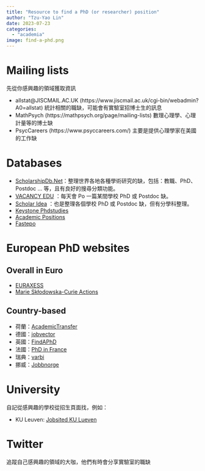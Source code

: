 ```yaml
---
title: "Resource to find a PhD (or researcher) position"
author: "Tzu-Yao Lin"
date: 2023-07-23
categories: 
  - "academia"
image: find-a-phd.png
---
```


# Mailing lists 

先從你感興趣的領域獲取資訊

- allstat@JISCMAIL.AC.UK (https://www.jiscmail.ac.uk/cgi-bin/webadmin?A0=allstat) 統計相關的職缺，可能會有實驗室招博士生的訊息
- MathPsych (https://mathpsych.org/page/mailing-lists) 數理心理學、心理計量等的博士缺
- PsycCareers (https://www.psyccareers.com/) 主要是提供心理學家在美國的工作缺


# Databases

- [ScholarshipDb.Net](https://scholarshipdb.net/scholarships)：整理世界各地各種學術研究的缺，包括：教職、PhD、Postdoc ... 等，且有良好的搜尋分類功能。
- [VACANCY EDU](https://vacancyedu.com/) ：每天會 Po 一篇某間學校 PhD 或 Postdoc 缺。
- [Scholar Idea](https://scholaridea.com/) ：也是整理各個學校 PhD 或 Postdoc 缺，但有分學科整理。
- [Keystone Phdstudies](https://www.phdstudies.com/)
- [Academic Positions](https://academicpositions.com/find-jobs) 
- [Fastepo](https://fastepo.com/) 


# European PhD websites

## Overall in Euro

- [EURAXESS](https://euraxess.ec.europa.eu/jobs/search)
- [Marie Skłodowska-Curie Actions](https://marie-sklodowska-curie-actions.ec.europa.eu/actions/how-to-apply#PhD)

## Country-based

- 荷蘭：[AcademicTransfer](https://www.academictransfer.com/en/)
- 德國：[jobvector](https://www.jobvector.com/)
- 英國：[FindAPhD](https://www.findaphd.com/)
- 法國：[PhD in France](https://doctorat.campusfrance.org/en/phd/offers)
- 瑞典：[varbi](https://www.varbi.com/en/search-jobs/?limit=100&offset=0)
- 挪威：[Jobbnorge](https://www.jobbnorge.no/search)


# University

自記從感興趣的學校從招生頁面找，例如：

- KU Leuven: [Jobsited KU Lueven](https://www.kuleuven.be/personeel/jobsite/jobs/staff?type=NoIgCgFgIiC6Q)



# Twitter

追蹤自己感興趣的領域的大咖，他們有時會分享實驗室的職缺